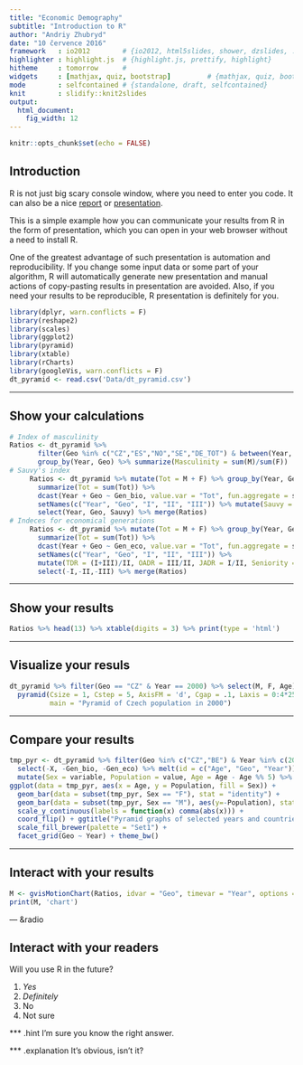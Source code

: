 ```yaml
---
title: "Economic Demography"
subtitle: "Introduction to R"
author: "Andriy Zhubryd"
date: "10 července 2016"
framework   : io2012        # {io2012, html5slides, shower, dzslides, ...}
highlighter : highlight.js  # {highlight.js, prettify, highlight}
hitheme     : tomorrow      # 
widgets     : [mathjax, quiz, bootstrap]         # {mathjax, quiz, bootstrap}
mode        : selfcontained # {standalone, draft, selfcontained}
knit        : slidify::knit2slides
output: 
  html_document: 
    fig_width: 12
---
```


```r
knitr::opts_chunk$set(echo = FALSE)
```

## Introduction

R is not just big scary console window, where you need to enter you code. It can also be a nice [report](http://www.zubrand.github.io/R-Tutorial) or [presentation](http://www.zubrand.github.io/R-Tutorial/Presentation).

This is a simple example how you can communicate your results from R in the form of presentation, which you can open in your web browser without a need to install R.

One of the greatest advantage of such presentation is automation and reproducibility. If you change some input data or some part of your algorithm, R will automatically generate new presentation and manual actions of copy-pasting results in presentation are avoided. Also, if you need your results to be reproducible, R presentation is definitely for you.

```r
library(dplyr, warn.conflicts = F)
library(reshape2)
library(scales)
library(ggplot2)
library(pyramid)
library(xtable)
library(rCharts)
library(googleVis, warn.conflicts = F)
dt_pyramid <- read.csv('Data/dt_pyramid.csv')
```

---

## Show your calculations


```r
# Index of masculinity
Ratios <- dt_pyramid %>% 
       filter(Geo %in% c("CZ","ES","NO","SE","DE_TOT") & between(Year, 2000, 2010)) %>%
       group_by(Year, Geo) %>% summarize(Masculinity = sum(M)/sum(F))
# Sauvy's index
     Ratios <- dt_pyramid %>% mutate(Tot = M + F) %>% group_by(Year, Geo, Gen_bio) %>% 
       summarize(Tot = sum(Tot)) %>% 
       dcast(Year + Geo ~ Gen_bio, value.var = "Tot", fun.aggregate = sum, na.rm = T) %>%
       setNames(c("Year", "Geo", "I", "II", "III")) %>% mutate(Sauvy = III/I) %>%
       select(Year, Geo, Sauvy) %>% merge(Ratios)
# Indeces for economical generations
     Ratios <- dt_pyramid %>% mutate(Tot = M + F) %>% group_by(Year, Geo, Gen_eco) %>% 
       summarize(Tot = sum(Tot)) %>% 
       dcast(Year + Geo ~ Gen_eco, value.var = "Tot", fun.aggregate = sum, na.rm = T) %>%
       setNames(c("Year", "Geo", "I", "II", "III")) %>% 
       mutate(TDR = (I+III)/II, OADR = III/II, JADR = I/II, Seniority = III/I) %>% 
       select(-I,-II,-III) %>% merge(Ratios)
```

---

## Show your results

```r
Ratios %>% head(13) %>% xtable(digits = 3) %>% print(type = 'html')
```

---

## Visualize your resuls

```r
dt_pyramid %>% filter(Geo == "CZ" & Year == 2000) %>% select(M, F, Age) %>%
  pyramid(Csize = 1, Cstep = 5, AxisFM = 'd', Cgap = .1, Laxis = 0:4*25000,
          main = "Pyramid of Czech population in 2000")
```

---

## Compare your results

```r
tmp_pyr <- dt_pyramid %>% filter(Geo %in% c("CZ","BE") & Year %in% c(2000, 2010)) %>%
  select(-X, -Gen_bio, -Gen_eco) %>% melt(id = c("Age", "Geo", "Year")) %>%
  mutate(Sex = variable, Population = value, Age = Age - Age %% 5) %>% group_by(Age, Geo, Year, Sex) %>% summarize(Population = sum(Population))
ggplot(data = tmp_pyr, aes(x = Age, y = Population, fill = Sex)) + 
  geom_bar(data = subset(tmp_pyr, Sex == "F"), stat = "identity") + 
  geom_bar(data = subset(tmp_pyr, Sex == "M"), aes(y=-Population), stat = "identity") + 
  scale_y_continuous(labels = function(x) comma(abs(x))) + 
  coord_flip() + ggtitle("Pyramid graphs of selected years and countries\n5-year grouping") +
  scale_fill_brewer(palette = "Set1") +
  facet_grid(Geo ~ Year) + theme_bw()
```


---

## Interact with your results

```r
M <- gvisMotionChart(Ratios, idvar = "Geo", timevar = "Year", options = list(width = 1000, height = 500), chartid = "chartid")
print(M, 'chart')
```

--- &radio

## Interact with your readers 

Will you use R in the future?

1. _Yes_
2. _Definitely_
3. No
4. Not sure

*** .hint 
I'm sure you know the right answer.

*** .explanation
It's obvious, isn't it?


